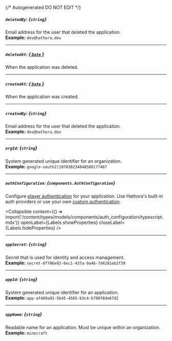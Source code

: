 {/* Autogenerated DO NOT EDIT  */}

##### `deletedBy`: *{`string`}*
Email address for the user that deleted the application.
<br/>
**Example:** `dev@hathora.dev`

---
##### `deletedAt`: [*{ `Date` }*](https://developer.mozilla.org/en-US/docs/Web/JavaScript/Reference/Global_Objects/Date)
When the application was deleted.

---
##### `createdAt`: [*{ `Date` }*](https://developer.mozilla.org/en-US/docs/Web/JavaScript/Reference/Global_Objects/Date)
When the application was created.

---
##### `createdBy`: *{`string`}*
Email address for the user that deleted the application.
<br/>
**Example:** `dev@hathora.dev`

---
##### `orgId`: *{`string`}*
System generated unique identifier for an organization.
<br/>
**Example:** `google-oauth2|107030234048588177467`

---
##### `authConfiguration`: *{`components.AuthConfiguration`}*
Configure [player authentication](https://hathora.dev/docs/lobbies\-and\-matchmaking/auth\-service) for your application. Use Hathora's built\-in auth providers or use your own [custom authentication](https://hathora.dev/docs/lobbies\-and\-matchmaking/auth\-service\#custom\-auth\-provider).

<Collapsible content={() => import('/content/types/models/components/auth_configuration/typescript.mdx')} openLabel={Labels.showProperties} closeLabel={Labels.hideProperties} />


---
##### `appSecret`: *{`string`}*
Secret that is used for identity and access management.
<br/>
**Example:** `secret-6f706e83-0ec1-437a-9a46-7d4281eb2f39`

---
##### `appId`: *{`string`}*
System generated unique identifier for an application.
<br/>
**Example:** `app-af469a92-5b45-4565-b3c4-b79878de67d2`

---
##### `appName`: *{`string`}*
Readable name for an application. Must be unique within an organization.
<br/>
**Example:** `minecraft`



